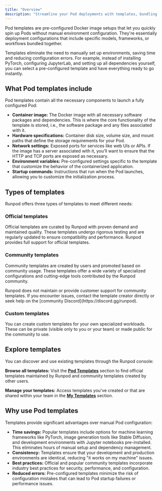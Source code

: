 ```yaml
---
title: "Overview"
description: "Streamline your Pod deployments with templates, bundling prebuilt container images with hardware specs and network settings."
---
```


Pod templates are pre-configured Docker image setups that let you quickly spin up Pods without manual environment configuration. They're essentially deployment configurations that include specific models, frameworks, or workflows bundled together.

Templates eliminate the need to manually set up environments, saving time and reducing configuration errors. For example, instead of installing PyTorch, configuring JupyterLab, and setting up all dependencies yourself, you can select a pre-configured template and have everything ready to go instantly.

## What Pod templates include

Pod templates contain all the necessary components to launch a fully configured Pod:

- **Container image:** The Docker image with all necessary software packages and dependencies. This is where the core functionality of the template is stored, i.e., the software package and any files associated with it.
- **Hardware specifications:** Container disk size, volume size, and mount paths that define the storage requirements for your Pod.
- **Network settings:** Exposed ports for services like web UIs or APIs. If the image has a server associated with it, you'll want to ensure that the HTTP and TCP ports are exposed as necessary.
- **Environment variables:** Pre-configured settings specific to the template that customize the behavior of the containerized application.
- **Startup commands:** Instructions that run when the Pod launches, allowing you to customize the initialization process.

## Types of templates

Runpod offers three types of templates to meet different needs:

### Official templates

Official templates are curated by Runpod with proven demand and maintained quality. These templates undergo rigorous testing and are regularly updated to ensure compatibility and performance. Runpod provides full support for official templates.

### Community templates

Community templates are created by users and promoted based on community usage. These templates offer a wide variety of specialized configurations and cutting-edge tools contributed by the Runpod community.

<Warning>
Runpod does not maintain or provide customer support for community templates. If you encounter issues, contact the template creator directly or seek help on the [community Discord](https://discord.gg/runpod).
</Warning>

### Custom templates

You can create custom templates for your own specialized workloads. These can be private (visible only to you or your team) or made public for the community to use.

## Explore templates

You can discover and use existing templates through the Runpod console:

**Browse all templates:** Visit the **[Pod Templates](https://console.runpod.io/hub?tabSelected=templates)** section to find official templates maintained by Runpod and community templates created by other users.

**Manage your templates:** Access templates you've created or that are shared within your team in the **[My Templates](https://www.console.runpod.io/user/templates)** section.

## Why use Pod templates

Templates provide significant advantages over manual Pod configuration:

- **Time savings:** Popular templates include options for machine learning frameworks like PyTorch, image generation tools like Stable Diffusion, and development environments with Jupyter notebooks pre-installed. This eliminates hours of manual setup and dependency management.
- **Consistency:** Templates ensure that your development and production environments are identical, reducing "it works on my machine" issues.
- **Best practices:** Official and popular community templates incorporate industry best practices for security, performance, and configuration.
- **Reduced errors:** Pre-configured templates minimize the risk of configuration mistakes that can lead to Pod startup failures or performance issues.